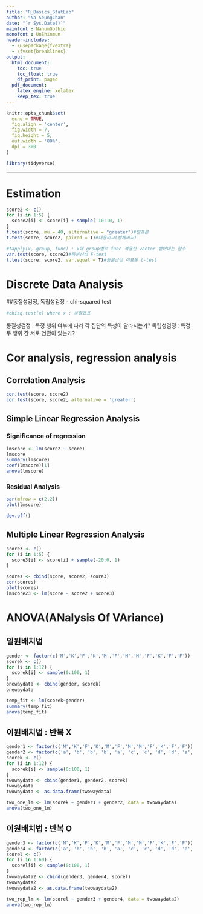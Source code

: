 ```yaml
---
title: "R_Basics_StatLab"
author: "Na SeungChan"
date: "`r Sys.Date()`"
mainfont : NanumGothic
monofont : UnShinmun
header-includes:
  - \usepackage{fvextra}
  - \fvset{breaklines}
output:
  html_document:
    toc: true
    toc_float: true
    df_print: paged
  pdf_document:
    latex_engine: xelatex
    keep_tex: true
---
```


```r
knitr::opts_chunk$set(
  echo = TRUE,
  fig.align = 'center',
  fig.width = 7,
  fig.height = 5,
  out.width = '80%',
  dpi = 300
)

library(tidyverse)
```

---



# Estimation

```r
score2 <- c()
for (i in 1:5) {
  score2[i] <- score[i] + sample(-10:10, 1)
}
t.test(score, mu = 40, alternative = "greater")#일표본
t.test(score, score2, paired = T)#대응비교(쌍체비교)
```


```r
#tapply(x, group, func) : x에 group별로 func 적용한 vector 뱉어내는 함수
var.test(score, score2)#등분산성 F-test
t.test(score, score2, var.equal = T)#등분산성 이표본 t-test
```

# Discrete Data Analysis

##동질성검정, 독립성검정 - chi-squared test

```r
#chisq.test(x) where x : 분할표표
```

동질성검정 : 특정 행위 여부에 따라 각 집단의 특성이 달라지는가?
독립성검정 : 특정 두 행위 간 서로 연관이 있는가?


# Cor analysis, regression analysis

## Correlation Analysis

```r
cor.test(score, score2)
cor.test(score, score2, alternative = 'greater')
```

## Simple Linear Regression Analysis


### Significance of regression


```r
lmscore <- lm(score2 ~ score)
lmscore
summary(lmscore)
coef(lmscore)[1]
anova(lmscore)
```


### Residual Analysis


```r
par(mfrow = c(2,2))
plot(lmscore)
```

```r
dev.off()
```



## Multiple Linear Regression Analysis


```r
score3 <- c()
for (i in 1:5) {
  score3[i] <- score[i] + sample(-20:0, 1)
}
```


```r
scores <- cbind(score, score2, score3)
cor(scores)
plot(scores)
lmscore23 <- lm(score ~ score2 + score3)
```




# ANOVA(ANalysis Of VAriance)


## 일원배치법 

```r
gender <- factor(c('M','K','F','K','M','F','M','M','F','K','F','F'))
scorek <- c()
for (i in 1:12) {
  scorek[i] <- sample(0:100, 1)
}
onewaydata <- cbind(gender, scorek)
onewaydata
```


```r
temp_fit <- lm(scorek~gender)
summary(temp_fit)
anova(temp_fit)
```


## 이원배치법 : 반복 X

```r
gender1 <- factor(c('M','K','F','K','M','F','M','M','F','K','F','F'))
gender2 <- factor(c('a', 'b', 'b', 'b', 'a', 'c', 'c', 'd', 'd', 'a', 'd', 'c'))
scorek <- c()
for (i in 1:12) {
  scorek[i] <- sample(0:100, 1)
}
twowaydata <- cbind(gender1, gender2, scorek)
twowaydata
twowaydata <- as.data.frame(twowaydata)
```


```r
two_one_lm <- lm(scorek ~ gender1 + gender2, data = twowaydata)
anova(two_one_lm)
```


## 이원배치법 : 반복 O


```r
gender3 <- factor(c('M','K','F','K','M','F','M','M','F','K','F','F'))
gender4 <- factor(c('a', 'b', 'b', 'b', 'a', 'c', 'c', 'd', 'd', 'a', 'd', 'c'))
scorel <- c()
for (i in 1:60) {
  scorel[i] <- sample(0:100, 1)
}
twowaydata2 <- cbind(gender3, gender4, scorel)
twowaydata2
twowaydata2 <- as.data.frame(twowaydata2)
```


```r
two_rep_lm <- lm(scorel ~ gender3 + gender4, data = twowaydata2)
anova(two_rep_lm)
```















